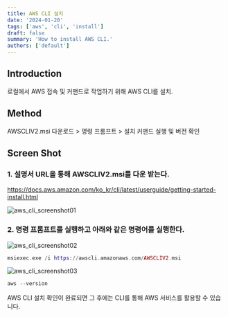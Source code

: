 ```yaml
---
title: AWS CLI 설치
date: '2024-01-20'
tags: ['aws', 'cli', 'install']
draft: false
summary: 'How to install AWS CLI.'
authors: ['default']
---
```


## Introduction

로컬에서 AWS 접속 및 커맨드로 작업하기 위해 AWS CLI를 설치.

## Method

AWSCLIV2.msi 다운로드 > 명령 프롬프트 > 설치 커맨드 실행 및 버전 확인

## Screen Shot

### 1. 설명서 URL을 통해 AWSCLIV2.msi를 다운 받는다.

https://docs.aws.amazon.com/ko_kr/cli/latest/userguide/getting-started-install.html

![aws_cli_screenshot01](https://github.com/bohemianmoon5/Mason_Blog/assets/65845572/97701e6d-8005-4a5b-bdfb-d4d0f7886088)

### 2. 명령 프롬프트를 실행하고 아래와 같은 명령어를 실행한다.

![aws_cli_screenshot02](https://github.com/bohemianmoon5/Mason_Blog/assets/65845572/db40367b-3387-4633-a55a-7808ce0a64f0)

```ex
msiexec.exe /i https://awscli.amazonaws.com/AWSCLIV2.msi
```

![aws_cli_screenshot03](https://github.com/bohemianmoon5/Mason_Blog/assets/65845572/f4be8367-8e61-43da-a0a3-2a7b7c9e4198)

```ex
aws --version
```

AWS CLI 설치 확인이 완료되면 그 후에는 CLI를 통해 AWS 서비스를 활용할 수 있습니다.